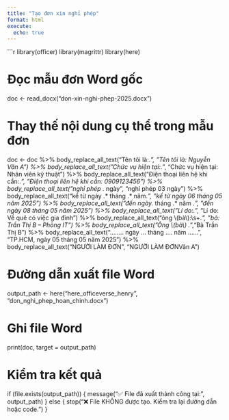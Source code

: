 ```yaml
---
title: "Tạo đơn xin nghỉ phép"
format: html
execute:
  echo: true
---
```


```r
library(officer)
library(magrittr)
library(here)

# Đọc mẫu đơn Word gốc
doc <- read_docx("don-xin-nghi-phep-2025.docx")

# Thay thế nội dung cụ thể trong mẫu đơn
doc <- doc %>%
  body_replace_all_text("Tên tôi là:.*", "Tên tôi là: Nguyễn Văn A") %>%
  body_replace_all_text("Chức vụ hiện tại:.*", "Chức vụ hiện tại: Nhân viên kỹ thuật") %>%
  body_replace_all_text("Điện thoại liên hệ khi cần:.*", "Điện thoại liên hệ khi cần: 0909123456") %>%
  body_replace_all_text("nghỉ phép .* ngày", "nghỉ phép 03 ngày") %>%
  body_replace_all_text("kể từ ngày .* tháng .* năm.*", "kể từ ngày 06 tháng 05 năm 2025") %>%
  body_replace_all_text("đến ngày.* tháng .* năm .*", "đến ngày 08 tháng 05 năm 2025") %>%
  body_replace_all_text("Lí do:.*", "Lí do: Về quê có việc gia đình") %>%
  body_replace_all_text("ông \\(bà\\):\\s+.*", "bà: Trần Thị B – Phòng IT") %>%
  body_replace_all_text("Ông \\(bà\\) .*","Bà Trần Thị B") %>%
  body_replace_all_text("…….. ngày … tháng …. năm ……", "TP.HCM, ngày 05 tháng 05 năm 2025") %>%
  body_replace_all_text("NGƯỜI LÀM ĐƠN", "NGƯỜI LÀM ĐƠN\n\nNguyễn Văn A")

# Đường dẫn xuất file Word
output_path <- here("here_officeverse_henry", "don_nghi_phep_hoan_chinh.docx")

# Ghi file Word
print(doc, target = output_path)

# Kiểm tra kết quả
if (file.exists(output_path)) {
  message("✅ File đã xuất thành công tại: ", output_path)
} else {
  stop("❌ File KHÔNG được tạo. Kiểm tra lại đường dẫn hoặc code.")
}
